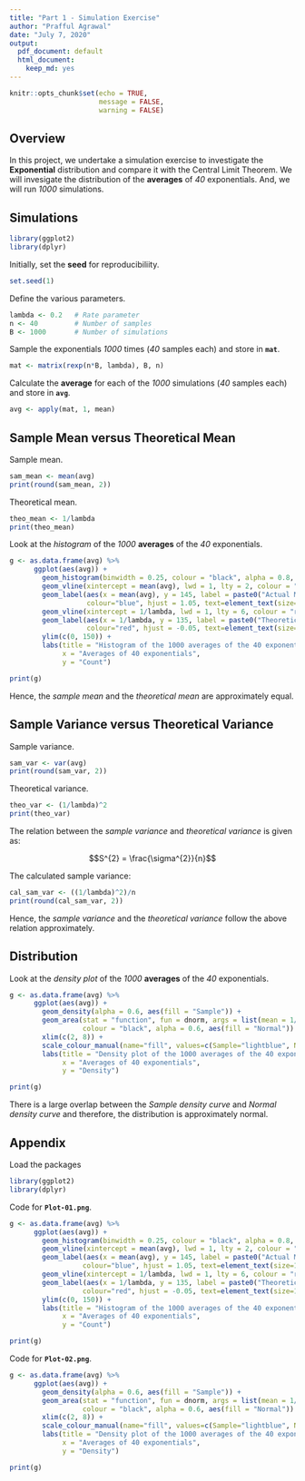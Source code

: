---
title: "Part 1 - Simulation Exercise"
author: "Prafful Agrawal"
date: "July 7, 2020"
output:
  pdf_document: default
  html_document:
    keep_md: yes
---


```{r setup, include=FALSE}
knitr::opts_chunk$set(echo = TRUE,
                      message = FALSE,
                      warning = FALSE)
```


## Overview

In this project, we undertake a simulation exercise to investigate the **Exponential** distribution and compare it with the Central Limit Theorem. We will invesigate the distribution of the **averages** of *40* exponentials. And, we will run *1000* simulations.


## Simulations

```{r packages, echo=FALSE}
library(ggplot2)
library(dplyr)
```

Initially, set the **seed** for reproducibiliity.

```{r seed}
set.seed(1)
```

Define the various parameters.

```{r define}
lambda <- 0.2   # Rate parameter
n <- 40         # Number of samples
B <- 1000       # Number of simulations
```

Sample the exponentials *1000* times (*40* samples each) and store in **`mat`**.

```{r sample}
mat <- matrix(rexp(n*B, lambda), B, n)
```

Calculate the **average** for each of the *1000* simulations (*40* samples each) and store in **`avg`**.

```{r average}
avg <- apply(mat, 1, mean)
```


## Sample Mean versus Theoretical Mean

Sample mean.

```{r sample mean}
sam_mean <- mean(avg)
print(round(sam_mean, 2))
```

Theoretical mean.

```{r theoretical mean}
theo_mean <- 1/lambda
print(theo_mean)
```


Look at the *histogram* of the *1000* **averages** of the *40* exponentials.

```{r Plot-01, cache=TRUE, echo=FALSE, fig.height=4, fig.width=6}
g <- as.data.frame(avg) %>%
      ggplot(aes(avg)) +
        geom_histogram(binwidth = 0.25, colour = "black", alpha = 0.8, fill="limegreen") +
        geom_vline(xintercept = mean(avg), lwd = 1, lty = 2, colour = "blue") +
        geom_label(aes(x = mean(avg), y = 145, label = paste0("Actual Mean = ", round(mean(avg), 2))),
                   colour="blue", hjust = 1.05, text=element_text(size=10)) +
        geom_vline(xintercept = 1/lambda, lwd = 1, lty = 6, colour = "red") +
        geom_label(aes(x = 1/lambda, y = 135, label = paste0("Theoretical Mean = ", round(1/lambda, 2))),
                   colour="red", hjust = -0.05, text=element_text(size=10)) +
        ylim(c(0, 150)) +
        labs(title = "Histogram of the 1000 averages of the 40 exponentials",
             x = "Averages of 40 exponentials",
             y = "Count")

print(g)
```

Hence, the *sample mean* and the *theoretical mean* are approximately equal.


## Sample Variance versus Theoretical Variance

Sample variance.

```{r sample variance}
sam_var <- var(avg)
print(round(sam_var, 2))
```

Theoretical variance.

```{r theoreical variance}
theo_var <- (1/lambda)^2
print(theo_var)
```

The relation between the *sample variance* and *theoretical variance* is given as:

$$S^{2} = \frac{\sigma^{2}}{n}$$

The calculated sample variance:

```{r calculated sample variance}
cal_sam_var <- ((1/lambda)^2)/n
print(round(cal_sam_var, 2))
```

Hence, the *sample variance* and the *theoretical variance* follow the above relation approximately.


## Distribution

Look at the *density plot* of the *1000* **averages** of the *40* exponentials.

```{r Plot-02, cache=TRUE, echo=FALSE, fig.height=4, fig.width=7}
g <- as.data.frame(avg) %>%
      ggplot(aes(avg)) +
        geom_density(alpha = 0.6, aes(fill = "Sample")) +
        geom_area(stat = "function", fun = dnorm, args = list(mean = 1/lambda, sd = (1/lambda)/sqrt(n)),
                  colour = "black", alpha = 0.6, aes(fill = "Normal")) +
        xlim(c(2, 8)) +
        scale_colour_manual(name="fill", values=c(Sample="lightblue", Normal="salmon")) +
        labs(title = "Density plot of the 1000 averages of the 40 exponentials",
             x = "Averages of 40 exponentials",
             y = "Density")

print(g)
```

There is a large overlap between the *Sample density curve* and *Normal density curve* and therefore, the distribution is approximately normal.


## Appendix

Load the packages

```{r, eval=FALSE, echo=TRUE}
library(ggplot2)
library(dplyr)
```

Code for **`Plot-01.png`**.

```{r, eval=FALSE, echo=TRUE}
g <- as.data.frame(avg) %>%
      ggplot(aes(avg)) +
        geom_histogram(binwidth = 0.25, colour = "black", alpha = 0.8, fill="limegreen") +
        geom_vline(xintercept = mean(avg), lwd = 1, lty = 2, colour = "blue") +
        geom_label(aes(x = mean(avg), y = 145, label = paste0("Actual Mean = ", round(mean(avg), 2))),
                  colour="blue", hjust = 1.05, text=element_text(size=10)) +
        geom_vline(xintercept = 1/lambda, lwd = 1, lty = 6, colour = "red") +
        geom_label(aes(x = 1/lambda, y = 135, label = paste0("Theoretical Mean = ", round(1/lambda, 2))),
                  colour="red", hjust = -0.05, text=element_text(size=10)) +
        ylim(c(0, 150)) +
        labs(title = "Histogram of the 1000 averages of the 40 exponentials",
             x = "Averages of 40 exponentials",
             y = "Count")

print(g)
```

Code for **`Plot-02.png`**.

```{r, eval=FALSE, echo=TRUE}
g <- as.data.frame(avg) %>%
      ggplot(aes(avg)) +
        geom_density(alpha = 0.6, aes(fill = "Sample")) +
        geom_area(stat = "function", fun = dnorm, args = list(mean = 1/lambda, sd = (1/lambda)/sqrt(n)),
                  colour = "black", alpha = 0.6, aes(fill = "Normal")) +
        xlim(c(2, 8)) +
        scale_colour_manual(name="fill", values=c(Sample="lightblue", Normal="salmon")) +
        labs(title = "Density plot of the 1000 averages of the 40 exponentials",
             x = "Averages of 40 exponentials",
             y = "Density")

print(g)
```